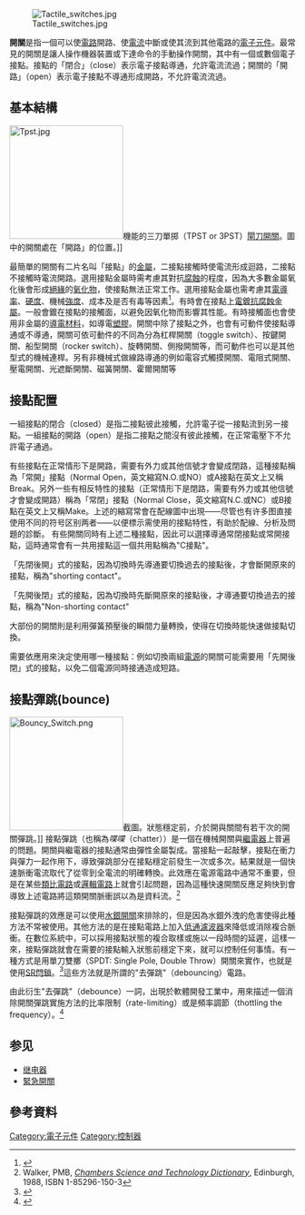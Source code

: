 {{Otheruses|Switch}}

[[File:Tactile_switches.jpg|thumb]]

'''開關'''是指一個可以使[[電路|電路]]開路、使[[電流|電流]]中斷或使其流到其他電路的[[電子元件|電子元件]]。最常見的開關是讓人操作機器裝置或下達命令的手動操作開關，其中有一個或數個電子接點。接點的「閉合」（close）表示電子接點導通，允許電流流過；開關的「開路」（open）表示電子接點不導通形成開路，不允許電流流過。

== 基本結構 ==
<!--[[file:On-Off_Switch.jpg|100px]]-->
[[File:Tpst.jpg|200px]]機能的三刀單掷（TPST or 3PST）[[閘刀開關|閘刀開關]]。圖中的開關處在「開路」的位置。]]

最簡單的開關有二片名叫「接點」的[[金屬|金屬]]，二接點接觸時使電流形成迴路，二接點不接觸時電流開路。選用接點金屬時需考慮其對抗[[腐蝕|腐蝕]]的程度，因為大多數金屬氧化後會形成[[絕緣|絕緣]]的[[氧化物|氧化物]]，使接點無法正常工作。選用接點金屬也需考慮其[[電導率|電導率]]、[[硬度|硬度]]、機械[[強度|強度]]、成本及是否有毒等因素<ref>{{cite web | title = General Electric Contact Materials | work = Electrical Contact Catalog (Material Catalog) | publisher = Tanaka Precious Metals | date = 2005 | url = http://www.tanaka-precious.com/catalog/material.html | accessdate = 2007-02-21 | deadurl = yes | archiveurl = https://web.archive.org/web/20070101161110/http://www.tanaka-precious.com/catalog/material.html | archivedate = 2007-01-01 }}</ref>。有時會在接點上[[電鍍|電鍍]][[抗腐蝕金屬|抗腐蝕金屬]]。一般會鍍在接點的接觸面，以避免因氧化物而影響其性能。有時接觸面也會使用非金屬的[[導體|導電材料]]，如導電[[塑膠|塑膠]]。開關中除了接點之外，也會有可動件使接點導通或不導通，開關可依可動件的不同為分為杠桿開關（toggle switch）、按鍵開關、船型開關（rocker switch）、旋轉開關、側撥開關等，而可動件也可以是其他型式的機械連桿。另有非機械式做線路導通的例如電容式觸摸開關、電阻式開關、壓電開關、光遮斷開關、磁簧開關、霍爾開關等

== 接點配置 ==
<!--{{anchor|Two-way switch|Three-way switch|Four-way switch}} this needn't be in section title to operate okay as a redirect to section!（relocating out）
-->

一組接點的閉合（closed）是指二接點彼此接觸，允許電子從一接點流到另一接點。一組接點的開路（open）是指二接點之間沒有彼此接觸，在正常電壓下不允許電子通過。

<!--在電子的領域中，開關一般是依照接點的接置方式加以分類，不過裝配線的電工技師及開關的供應商又有不同的命名方式，像「one-way」、「two-way」、「three-way」、「four-way」在北美地區和英國的定義就不一様，在以下的表中會加以說明。-->
有些接點在正常情形下是開路，需要有外力或其他信號才會變成閉路，這種接點稱為「常開」接點（Normal Open，英文縮寫N.O.或NO）或A接點在英文上又稱Break。另外一些有相反特性的接點（正常情形下是閉路，需要有外力或其他信號才會變成開路）稱為「常閉」接點（Normal Close，英文縮寫N.C.或NC）或B接點在英文上又稱Make。上述的縮寫常會在配線圖中出現——尽管也有许多图直接使用不同的符号区别两者——以便標示需使用的接點特性，有助於配線、分析及問題的診斷。
有些開關同時有上述二種接點，因此可以選擇導通常閉接點或常開接點，這時通常會有一共用接點這一個共用點稱為"C接點"。

「先閉後開」式的接點，因為切換時先導通要切換過去的接點後，才會斷開原來的接點，稱為"shorting contact"。

「先開後閉」式的接點，因為切換時先斷開原來的接點後，才導通要切換過去的接點，稱為"Non-shorting contact"

大部份的開關則是利用彈簧預壓後的瞬間力量轉換，使得在切換時能快速做接點切換。

需要依應用來決定使用哪一種接點：例如切換兩組[[電源|電源]]的開關可能需要用「先開後閉」式的接點，以免二個電源同時接通造成短路。

==接點彈跳(bounce)==
<!-- This section is linked from [[Elektronika_BK|Elektronika BK]] -->
[[File:Bouncy_Switch.png|200px]]截圖。狀態穩定前，介於開與關間有若干次的開關彈跳。]]
接點彈跳（也稱為''喋喋''（chatter））是一個在機械開關與[[繼電器|繼電器]]上普遍的問題。開關與繼電器的接點通常由彈性金屬製成。當接點一起敲擊，接點在衝力與彈力一起作用下，導致彈跳部分在接點穩定前發生一次或多次。結果就是一個快速脈衝電流取代了從零到全電流的明確轉換。此效應在電源電路中通常不重要，但是在某些[[類比電路|類比電路]]或[[邏輯閘|邏輯電路]]上就會引起問題，因為這種快速開關反應足夠快到會導致上述電路將這類開關脈衝誤以為是資料流。<ref name="Walker1998">Walker, PMB, ''[[Chambers_Science_and_Technology_Dictionary|Chambers Science and Technology Dictionary]]'', Edinburgh, 1988, ISBN 1-85296-150-3</ref>

接點彈跳的效應是可以使用[[水銀開關|水銀開關]]來排除的，但是因為水銀外洩的危害使得此種方法不常被使用。其他方法的是在接點電路上加入[[低通濾波器|低通濾波器]]來降低或消除複合脈衝。在數位系統中，可以採用接點狀態的複合取樣或施以一段時間的延遲，這樣一來，接點彈跳就會在需要的接點輸入狀態前穩定下來，就可以控制任何事情。有一種方式是用單刀雙擲（SPDT: Single Pole, Double Throw）開關來實作，也就是使用[[閂鎖#SR閂鎖|SR閂鎖]]。<ref>{{Cite web |url=http://www.ganssle.com/debouncing.pdf |title=Ganssle.com |access-date=2013-06-23 |archive-date=2021-04-15 |archive-url=https://web.archive.org/web/20210415043515/http://www.ganssle.com/debouncing.pdf |dead-url=no }}</ref>這些方法就是所謂的"去彈跳"（debouncing）電路。

由此衍生"去彈跳"（debounce）一詞，出現於軟體開發工業中，用來描述一個消除開關彈跳實施方法的比率限制（rate-limiting）或是頻率調節（thottling the frequency）。<ref>{{Cite web |url=http://unscriptable.com/2009/03/20/debouncing-javascript-methods/ |title="Debouncing Javascript Methods" |access-date=2013-06-23 |archive-date=2013-04-01 |archive-url=https://web.archive.org/web/20130401013409/http://unscriptable.com/2009/03/20/debouncing-javascript-methods/ |dead-url=no }}</ref>

== 参见 ==
{{Commons category|Electric switches}}
*[[继电器|继电器]]
*[[緊急開關|緊急開關]]

== 參考資料 ==
{{reflist|30em}}

{{数字电路}}
{{Electronic components}}
{{開關類型}}
{{Authority control}}

[[Category:電子元件|Category:電子元件]]
[[Category:控制器|Category:控制器]]